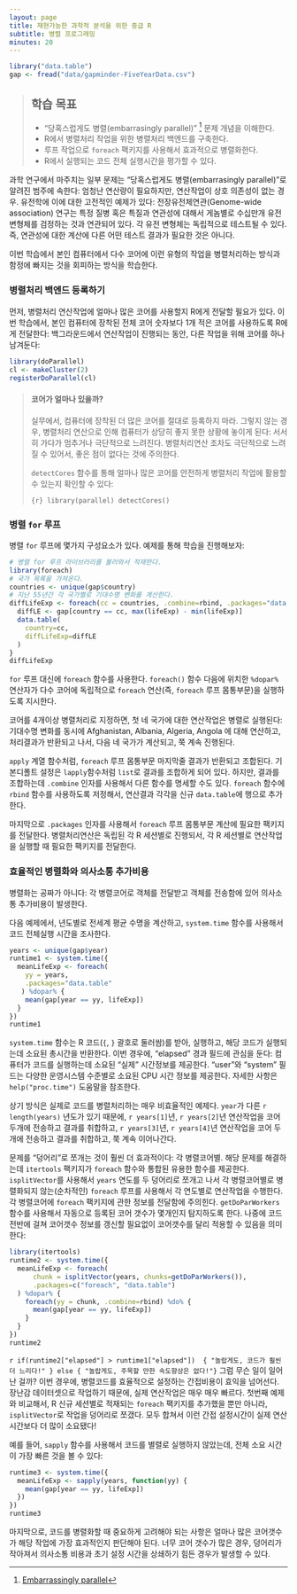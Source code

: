 ```yaml
---
layout: page
title: 재현가능한 과학적 분석을 위한 중급 R 
subtitle: 병렬 프로그래밍
minutes: 20
---
```


```r
library("data.table")
gap <- fread("data/gapminder-FiveYearData.csv")
```

> ## 학습 목표 {.objectives}
>
> * "당혹스럽게도 병렬(embarrasingly parallel)" [^1] 문제 개념을 이해한다.
> * R에서 병렬처리 작업을 위한 병렬처리 백엔드를 구축한다.
> * 루프 작업으로 `foreach` 팩키지를 사용해서 효과적으로 병렬화한다.
> * R에서 실행되는 코드 전체 실행시간을 평가할 수 있다.
>

[^1]: [Embarrassingly parallel](https://en.wikipedia.org/wiki/Embarrassingly_parallel)

과학 연구에서 마주치는 일부 문제는 "당혹스럽게도 병렬(embarrasingly parallel)"로 알려진 범주에 속한다:
엄청난 연산량이 필요하지만, 연산작업이 상호 의존성이 없는 경우.
유전학에 이에 대한 고전적인 예제가 있다: 전장유전체연관(Genome-wide association) 연구는 
특정 질병 혹은 특질과 연관성에 대해서 게놈별로 수십만개 유전변형체를 검정하는 것과 연관되어 있다.
각 유전 변형체는 독립적으로 테스트될 수 있다. 즉, 연관성에 대한 계산에 다른 어떤 테스트 결과가 필요한 것은 아니다.

이번 학습에서 본인 컴퓨터에서 다수 코어에 이런 유형의 작업을 병렬처리하는 방식과 함정에 빠지는 것을 회피하는 
방식을 학습한다.

### 병렬처리 백엔드 등록하기

먼저, 병렬처리 연산작업에 얼마나 많은 코어를 사용할지 R에게 전달할 필요가 있다.
이번 학습에서, 본인 컴퓨터에 장착된 전체 코어 숫자보다 1개 적은 코어를 사용하도록 R에게 전달한다:
백그라운드에서 연산작업이 진행되는 동안, 다른 작업을 위해 코어를 하나 남겨둔다:

```r
library(doParallel)
cl <- makeCluster(2)
registerDoParallel(cl)
```

> #### 코어가 얼마나 있을까? {.callout}
>
> 실무에서, 컴퓨터에 장착된 더 많은 코어를 절대로 등록하지 마라.
> 그렇지 않는 경우, 병렬처리 연산으로 인해 컴퓨터가 상당히 좋지 못한 상황에 놓이게 된다:
> 서서히 가다가 멈추거나 극단적으로 느려진다. 병렬처리연산 조차도 극단적으로 느려질 수 있어서,
> 좋은 점이 없다는 것에 주의한다.
>
> `detectCores` 함수를 통해 얼마나 많은 코어를 안전하게 병렬처리 작업에 
> 활용할 수 있는지 확인할 수 있다:
>
> ```{r}
> library(parallel)
> detectCores()
> ```
>

### 병렬 `for` 루프

병렬 `for` 루프에 몇가지 구성요소가 있다.
예제를 통해 학습을 진행해보자:

```r
# 병렬 for 루프 라이브러리를 불러와서 적재한다.
library(foreach)
# 국가 목록을 가져온다.
countries <- unique(gap$country)
# 지난 55년간 각 국가별로 기대수명 변화를 계산한다.
diffLifeExp <- foreach(cc = countries, .combine=rbind, .packages="data.table") %dopar% {
  diffLE <- gap[country == cc, max(lifeExp) - min(lifeExp)]
  data.table(
    country=cc,
    diffLifeExp=diffLE
  )
}
diffLifeExp
```

`for` 루프 대신에 `foreach` 함수를 사용한다.
`foreach()` 함수 다음에 위치한 `%dopar%` 연산자가
다수 코어에 독립적으로 `foreach` 연산(즉, `foreach` 루프 몸통부문)을 실행하도록 지시한다.

코어를 4개이상 병렬처리로 지정하면, 첫 네 국가에 대한 연산작업은 병렬로 실행된다:
기대수명 변화를 동시에 Afghanistan, Albania, Algeria, Angola 에 대해 연산하고,
처리결과가 반환되고 나서, 다음 네 국가가 계산되고, 쭉 계속 진행된다.

`apply` 계열 함수처럼, `foreach` 루프 몸통부문 마지막줄 결과가 반환되고 조합된다.
기본디폴트 설정은 `lapply`함수처럼 `list`로 결과를 조합하게 되어 있다.
하지만, 결과를 조합하는데 `.combine` 인자를 사용해서 다른 함수를 명세할 수도 있다.
`foreach` 함수에 `rbind` 함수를 사용하도록 저정해서,
연산결과 각각을 신규 `data.table`에 행으로 추가한다.

마지막으로 `.packages` 인자를 사용해서 `foreach` 루프 몸통부문 계산에 필요한 팩키지를 전달한다.
병렬처리연산은 독립된 각 R 세션별로 진행되서, 각 R 세션별로 연산작업을 실행할 때 필요한 팩키지를 전달한다.

### 효율적인 병렬화와 의사소통 추가비용

병렬화는 공짜가 아니다: 각 병렬코어로 객체를 전달받고 객체를 전송함에 있어 의사소통 추가비용이 발생한다.

다음 예제에서, 년도별로 전세계 평균 수명을 계산하고, `system.time` 함수를 사용해서
코드 전체실행 시간을 조사한다.

```r
years <- unique(gap$year)
runtime1 <- system.time({
  meanLifeExp <- foreach(
    yy = years, 
    .packages="data.table"
   ) %dopar% {
    mean(gap[year == yy, lifeExp])
  }
})
runtime1
```

`system.time` 함수는 R 코드(`{`, `}` 괄호로 둘러쌈)를 받아, 
실행하고, 해당 코드가 실행되는데 소요된 총시간을 반환한다.
이번 경우에, "elapsed" 경과 필드에 관심을 둔다: 컴퓨터가 코드를 실행하는데
소요된 "실제" 시간정보를 제공한다.
"user"와 "system" 필드는 다양한 운영시스템 수준별로 소요된 CPU 시간 정보를 제공한다.
자세한 사항은 `help("proc.time")` 도움말을 참조한다.

상기 방식은 실제로 코드를 병렬처리하는 매우 비효율적인 예제다.
`year`가 다른 `r length(years)` 년도가 있기 때문에,
`r years[1]`년, `r years[2]`년 연산작업을 코어 두개에 전송하고 결과를 취합하고,
`r years[3]`년, `r years[4]`년 연산작업을 코어 두개에 전송하고 결과를 취합하고, 쭉 계속 이어나간다.

문제를 "덩어리"로 쪼개는 것이 훨씬 더 효과적이다:
각 병렬코어별.
해당 문제를 해결하는데 `itertools` 팩키지가 `foreach` 함수와 통합된 유용한 함수를 제공한다.
`isplitVector`를 사용해서 `years` 연도를 두 덩어리로 쪼개고 나서 
각 병렬코어별로 병렬화되지 않는(순차적인) `foreach` 루프를 사용해서 각 연도별로 연산작업을 수행한다.
각 병렬코어에 `foreach` 팩키지에 관한 정보를 전달함에 주의힌다.
`getDoParWorkers` 함수를 사용해서 자동으로 등록된 코어 갯수가 몇개인지 탐지하도록 한다.
나중에 코드전반에 걸쳐 코어갯수 정보를 갱신할 필요없이 코어갯수를 달리 적용할 수 있음을 의미한다:

```r
library(itertools)
runtime2 <- system.time({
  meanLifeExp <- foreach(
      chunk = isplitVector(years, chunks=getDoParWorkers()), 
      .packages=c("foreach", "data.table")
  ) %dopar% {
    foreach(yy = chunk, .combine=rbind) %do% {
      mean(gap[year == yy, lifeExp])
    }
  }
})
runtime2
```

`r if(runtime2["elapsed"] > runtime1["elapsed"]) 
{ "놀랍게도, 코드가 훨씬 더 느리다!" } else { "놀랍게도, 주목할 만한 속도향상은 없다!"}` 
그럼 무슨 일이 일어난 걸까?
이번 경우에, 병렬코드를 효율적으로 설정하는 간접비용이 효익을 넘어선다.
장난감 데이터셋으로 작업하기 때문에, 실제 연산작업은 매우 매우 빠르다.
첫번째 예제와 비교해서, R 신규 세션별로 적재되는 `foreach` 팩키지를 추가했을 뿐만 아니라,
`isplitVector`로 작업을 덩어리로 쪼갰다. 모두 합쳐서 
이런 간접 설정시간이 실제 연산시간보다 더 많이 소요됐다!

예를 들어, `sapply` 함수를 사용해서 코드를 별렬로 실행하지 않았는데, 
전체 소요 시간이 가장 빠른 것을 볼 수 있다:

```r
runtime3 <- system.time({
  meanLifeExp <- sapply(years, function(yy) {
    mean(gap[year == yy, lifeExp])
  })
})
runtime3
```

마지막으로, 코드를 병렬화할 때 중요하게 고려해야 되는 사항은 
얼마나 많은 코어갯수가 해당 작업에 가장 효과적인지 판단해야 된다.
너무 코어 갯수가 많은 경우, 덩어리가 작아져서 의사소통 비용과 초기 설정 시간을 상쇄하기
힘든 경우가 발생할 수 있다.

